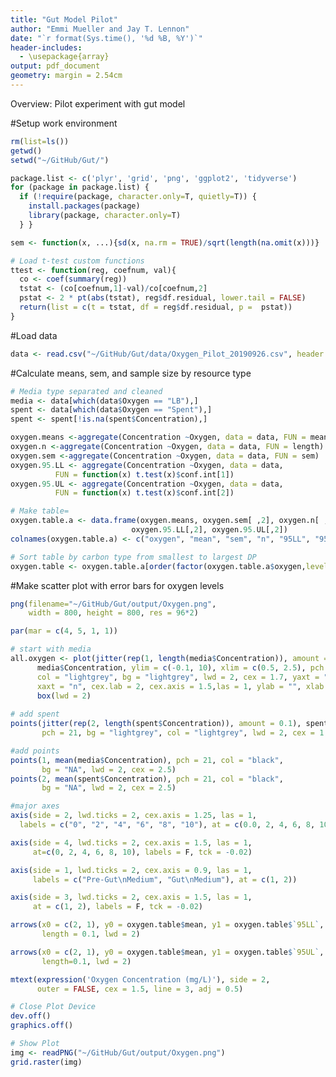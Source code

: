 ```yaml
---
title: "Gut Model Pilot"
author: "Emmi Mueller and Jay T. Lennon"
date: "`r format(Sys.time(), '%d %B, %Y')`"
header-includes:
  - \usepackage{array}
output: pdf_document
geometry: margin = 2.54cm
---
```

Overview: Pilot experiment with gut model 

#Setup work environment
```r
rm(list=ls())
getwd()
setwd("~/GitHub/Gut/")

package.list <- c('plyr', 'grid', 'png', 'ggplot2', 'tidyverse') 
for (package in package.list) {
  if (!require(package, character.only=T, quietly=T)) { 
    install.packages(package)
    library(package, character.only=T)
  } }

sem <- function(x, ...){sd(x, na.rm = TRUE)/sqrt(length(na.omit(x)))}

# Load t-test custom functions 
ttest <- function(reg, coefnum, val){
  co <- coef(summary(reg))
  tstat <- (co[coefnum,1]-val)/co[coefnum,2]
  pstat <- 2 * pt(abs(tstat), reg$df.residual, lower.tail = FALSE)
  return(list = c(t = tstat, df = reg$df.residual, p =  pstat))
}
```

#Load data
```r
data <- read.csv("~/GitHub/Gut/data/Oxygen_Pilot_20190926.csv", header = TRUE, sep = ",")
```


#Calculate means, sem, and sample size by resource type
```r
# Media type separated and cleaned
media <- data[which(data$Oxygen == "LB"),]
spent <- data[which(data$Oxygen == "Spent"),]
spent <- spent[!is.na(spent$Concentration),]

oxygen.means <-aggregate(Concentration ~Oxygen, data = data, FUN = mean) 
oxygen.n <-aggregate(Concentration ~Oxygen, data = data, FUN = length) 
oxygen.sem <-aggregate(Concentration ~Oxygen, data = data, FUN = sem) 
oxygen.95.LL <- aggregate(Concentration ~Oxygen, data = data,
          FUN = function(x) t.test(x)$conf.int[1])
oxygen.95.UL <- aggregate(Concentration ~Oxygen, data = data,
          FUN = function(x) t.test(x)$conf.int[2])

# Make table=
oxygen.table.a <- data.frame(oxygen.means, oxygen.sem[ ,2], oxygen.n[ ,2], 
                           oxygen.95.LL[,2], oxygen.95.UL[,2])
colnames(oxygen.table.a) <- c("oxygen", "mean", "sem", "n", "95LL", "95UL")

# Sort table by carbon type from smallest to largest DP
oxygen.table <- oxygen.table.a[order(factor(oxygen.table.a$oxygen,levels=c(c("Spent", "Medium")))),]
```

#Make scatter plot with error bars for oxygen levels
```r


png(filename="~/GitHub/Gut/output/Oxygen.png",
    width = 800, height = 800, res = 96*2)

par(mar = c(4, 5, 1, 1))

# start with media
all.oxygen <- plot(jitter(rep(1, length(media$Concentration)), amount = 0.1),
      media$Concentration, ylim = c(-0.1, 10), xlim = c(0.5, 2.5), pch = 21, 
      col = "lightgrey", bg = "lightgrey", lwd = 2, cex = 1.7, yaxt = "n", 
      xaxt = "n", cex.lab = 2, cex.axis = 1.5,las = 1, ylab = "", xlab = "")
      box(lwd = 2)
      
# add spent      
points(jitter(rep(2, length(spent$Concentration)), amount = 0.1), spent$Concentration, 
       pch = 21, bg = "lightgrey", col = "lightgrey", lwd = 2, cex = 1.7)

#add points
points(1, mean(media$Concentration), pch = 21, col = "black", 
       bg = "NA", lwd = 2, cex = 2.5) 
points(2, mean(spent$Concentration), pch = 21, col = "black", 
       bg = "NA", lwd = 2, cex = 2.5)

#major axes
axis(side = 2, lwd.ticks = 2, cex.axis = 1.25, las = 1,
  labels = c("0", "2", "4", "6", "8", "10"), at = c(0.0, 2, 4, 6, 8, 10))

axis(side = 4, lwd.ticks = 2, cex.axis = 1.5, las = 1,
     at=c(0, 2, 4, 6, 8, 10), labels = F, tck = -0.02)

axis(side = 1, lwd.ticks = 2, cex.axis = 0.9, las = 1,
     labels = c("Pre-Gut\nMedium", "Gut\nMedium"), at = c(1, 2))

axis(side = 3, lwd.ticks = 2, cex.axis = 1.5, las = 1,
     at = c(1, 2), labels = F, tck = -0.02)

arrows(x0 = c(2, 1), y0 = oxygen.table$mean, y1 = oxygen.table$`95LL`, angle = 90,
       length = 0.1, lwd = 2)

arrows(x0 = c(2, 1), y0 = oxygen.table$mean, y1 = oxygen.table$`95UL`, angle = 90,
       length=0.1, lwd = 2)

mtext(expression('Oxygen Concentration (mg/L)'), side = 2,
      outer = FALSE, cex = 1.5, line = 3, adj = 0.5)

# Close Plot Device
dev.off()
graphics.off()

# Show Plot
img <- readPNG("~/GitHub/Gut/output/Oxygen.png")
grid.raster(img)
```